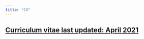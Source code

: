 ```yaml
---
title: "CV"
---
```


<div align="center">
# [Curriculum vitae last updated: April 2021](May_2021_meghan_maciejewski_CV.pdf)
</div>